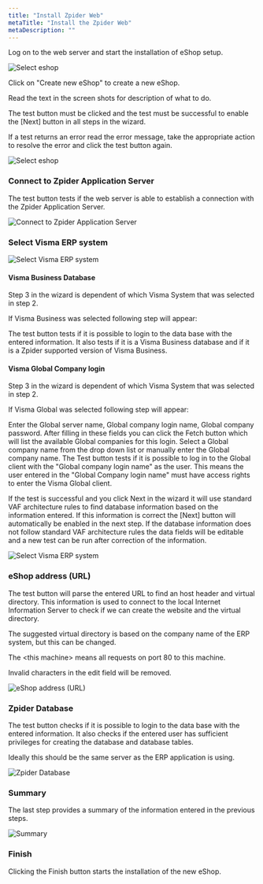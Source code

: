 ```yaml
---
title: "Install Zpider Web"
metaTitle: "Install the Zpider Web"
metaDescription: ""
---
```


Log on to the web server and start the installation of eShop setup.

![Select eshop](install-1.png)

Click on "Create new eShop" to create a new eShop.

Read the text in the screen shots for description of what to do.

The test button must be clicked and the test must be successful to enable the [Next] button in all steps in the wizard.

If a test returns an error read the error message, take the appropriate action to resolve the error and click the test button again.

![Select eshop](installweb-2.png)

### Connect to Zpider Application Server

The test button tests if the web server is able to establish a connection with the Zpider Application Server.

![Connect to Zpider Application Server](installweb-3.png)

### Select Visma ERP system

![Select Visma ERP system](installweb-4.png)

#### Visma Business Database

Step 3 in the wizard is dependent of which Visma System that was selected in step 2.

If Visma Business was selected following step will appear:

The test button tests if it is possible to login to the data base with the entered information. It also tests if it is a Visma Business database and if it is a Zpider supported version of Visma Business.

#### Visma Global Company login

Step 3 in the wizard is dependent of which Visma System that was selected in step 2.

If Visma Global was selected following step will appear:

Enter the Global server name, Global company login name, Global company password. After filling in these fields you can click the Fetch button which will list the available Global companies for this login. Select a Global company name from the drop down list or manually enter the Global company name. The Test button tests if it is possible to log in to the Global client with the "Global company login name" as the user. This means the user entered in the "Global Company login name" must have access rights to enter the Visma Global client.

If the test is successful and you click Next in the wizard it will use standard VAF architecture rules to find database information based on the information entered. If this information is correct the [Next] button will automatically be enabled in the next step. If the database information does not follow standard VAF architecture rules the data fields will be editable and a new test can be run after correction of the information.

![Select Visma ERP system](installweb-5.png)

### eShop address (URL)

The test button will parse the entered URL to find an host header and virtual directory. This information is used to connect to the local Internet Information Server to check if we can create the website and the virtual directory.

The suggested virtual directory is based on the company name of the ERP system, but this can be changed.

The &lt;this machine&gt; means all requests on port 80 to this machine.

Invalid characters in the edit field will be removed.

![eShop address (URL)](installweb-6.png)

### Zpider Database

The test button checks if it is possible to login to the data base with the entered information. It also checks if the entered user has sufficient privileges for creating the database and database tables.

Ideally this should be the same server as the ERP application is using.

![Zpider Database](installweb-8.png)

### Summary

The last step provides a summary of the information entered in the previous steps.

![Summary](installweb-9.png)

### Finish

Clicking the Finish button starts the installation of the new eShop.
